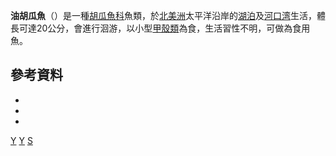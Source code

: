 {{Speciesbox
| taxon = Spirinchus thaleichthys
| image = Spirinchus thaleichthys.jpeg
| status = LC
| status_system = IUCN3.1
| binomial_authority = ([[Ayres|Ayres]], 1860)
}}
'''油胡瓜魚'''（{{lang|la|''Spirinchus thaleichthys''}}）是一種[[胡瓜魚科|胡瓜魚科]]魚類，於[[北美洲|北美洲]]太平洋沿岸的[[湖泊|湖泊]]及[[河口湾|河口湾]]生活，體長可達20公分，會進行洄游，以小型[[甲殼類|甲殼類]]為食，生活習性不明，可做為食用魚。

== 參考資料 ==
{{reflist}}
{{refbegin}}
* {{ITIS |id=162049 |taxon=Spirinchus thaleichthys |accessdate=2006-04-18}}
* {{Cite book |author=[[Peter_B._Moyle|Peter B. Moyle]] |title=''Inland Fishes of California'' |url=https://archive.org/details/inlandfishescali00moyl |publisher=University of California Press |year=2002 |pages=[https://archive.org/details/inlandfishescali00moyl/page/234 234]-239 |language=en}}
* {{FishBase_species|genus=Spirinchus|species=thaleichthys|year=2006|month=4}}
{{refend}}

{{Taxonbar}}
[[Category:油胡瓜魚屬|Y]]
[[Category:食用魚|Y]]
[[Category:1860年描述的魚類|S]]